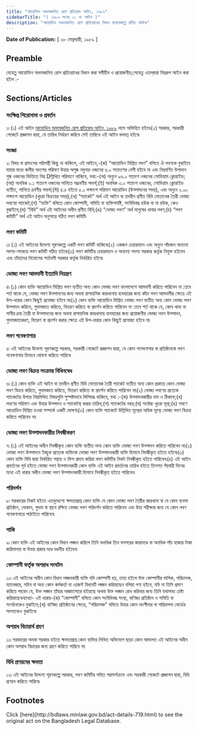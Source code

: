 ```yaml
---
title: "আয়োডিন অভাবজনিত রোগ প্রতিরোধ আইন, ১৯৮৯"
sidebarTitle: "( ১৯৮৯ সনের ১০ নং আইন )"
description: "আয়োডিন অভাবজনিত রোগ প্রতিরোধের বিধান প্রণয়নকল্পে প্রণীত আইন৷"
---
```


**Date of Publication:** [ ২৮ ফেব্রুয়ারী, ১৯৮৯ ]

## Preamble

যেহেতু আয়োডিন অভাবজনিত রোগ প্রতিরোধের বিধান করা সমীচীন ও প্রয়োজনীয়;সেহেতু এতদ্‌দ্বারা নিম্নরূপ আইন করা হইল :-

## Sections/Articles

### সংক্ষিপ্ত শিরোনামা ও প্রবর্তন

১৷ (১) এই আইন [আয়োডিন অভাবজনিত রোগ প্রতিরোধ আইন, ১৯৮৯](/laws/act-719 "আয়োডিন অভাবজনিত রোগ প্রতিরোধ আইন, ১৯৮৯") নামে অভিহিত হইবে৷(২) সরকার, সরকারী গেজেটে প্রজ্ঞাপন দ্বারা, যে তারিখ নির্ধারণ করিবে সেই তারিখে এই আইন বলবত্ হইবে৷

### সংজ্ঞা

২৷ বিষয় বা প্রসংগের পরিপন্থী কিছু না থাকিলে, এই আইনে,-(ক) “আয়োডিন মিশ্রিত লবণ” বলিতে ঐ লবণকে বুঝাইবে যাহার মধ্যে জলীয় অংশের পরিমাণ উহার অশুষ্ক নমুনার ওজনের ৬.০ শতাংশের বেশী হইবে না এবং নিম্নবর্ণিত উপাদান শুষ্ক ওজনের ভিত্তিতে নিম্ন Dল্লিখিত পরিমাণে থাকিবে, যথা:-(অ) অন্যুন ৯৬.০ শতাংশ ওজনের সোডিয়াম ক্লোরাইড;(আ) অনধিক ০.১ শতাংশ ওজনের পানিতে অদ্রবণীয় পদার্থ;(ই) অনধিক ৩.০ শতাংশ ওজনের, সোডিয়াম ক্লোরাইড ব্যতীত, পানিতে দ্রবণীয় পদার্থ;(ঈ) ৪.৫ হইতে ৫.০ লক্ষাংশ পরিমাণ আয়োডিন (উত্পাদনের সময়), এবং অন্যুন ২.০০ লক্ষাংশ আয়োডিন (খুচরা বিক্রয়ের সময়);(খ) “প্যাকেট” অর্থ এই আইন বা তদধীন প্রণীত বিধি মোতাবেক তৈরী ভোজ্য লবণের প্যাকেট;(গ) “ব্যক্তি” বলিতে কোন কোম্পানী, সমিতি বা ব্যক্তিসমষ্টি, সংবিধিবদ্ধ হউক বা না হউক, কেও বুঝাইবে;(ঘ) “বিধি” অর্থ এই আইনের অধীন প্রণীত বিধি;(ঙ) “ভোজ্য লবণ” অর্থ মানুষের খাবার লবণ;(চ) “লবণ কমিটি” অর্থ এই আইন অনুসারে গঠিত লবণ কমিটি৷

### লবণ কমিটি

৩৷ (১) এই আইনের উদ্দেশ্য পূরণকল্পে একটি লবণ কমিটি থাকিবে৷(২) একজন চেয়ারম্যান এবং অন্যুন পাঁচজন অন্যান্য সদস্য-সমন্বয়ে লবণ কমিটি গঠিত হইবে৷(৩) লবণ কমিটির চেয়ারম্যান ও অন্যান্য সদস্য সরকার কর্তৃক নিযুক্ত হইবেন এবং তাঁহাদের নিয়োগের শর্তাবলী সরকার কর্তৃক নির্ধারিত হইবে৷

### ভোজ্য লবণ আমদানী ইত্যাদি নিয়ন্ত্রণ

৪৷ (১) কোন ব্যক্তি আয়োডিন মিশ্রিত লবণ ব্যতীত অন্য কোন ভোজ্য লবণ বাংলাদেশে আমদানী করিতে পারিবেন না :তবে শর্ত থাকে যে, ভোজ্য লবণ উত্পাদনের জন্য অথবা রাসায়নিক কারখানায় ব্যবহারের জন্য কাঁচা লবণ আমদানীর ক্ষেত্রে এই উপ-ধারার কোন কিছুই প্রযোজ্য হইবে না৷(২) কোন ব্যক্তি আয়োডিন মিশ্রিত ভোজ্য লবণ ব্যতীত অন্য কোন ভোজ্য লবণ উত্পাদন করিতে, গুদামজাত করিতে, বিতরণ করিতে বা প্রদর্শন করিতে পারিবেন না :তবে শর্ত থাকে যে, কোন খাদ্য বা পানীয় দ্রব্য তৈরী বা উত্পাদনের জন্য অথবা রাসায়নিক কারখানায় ব্যবহারের জন্য প্রয়োজনীয় ভোজ্য লবণ উত্পাদন, গুদামজাতকরণ, বিতরণ বা প্রদর্শন করার ক্ষেত্রে এই উপ-ধারার কোন কিছুই প্রযোজ্য হইবে না৷

### লবণ গবেষণাগার

৫৷ এই আইনের উদ্দেশ্য পূরণকল্পে সরকার, সরকারী গেজেটে প্রজ্ঞাপন দ্বারা, যে কোন গবেষণাগার বা প্রতিষ্ঠানকে লবণ গবেষণাগার হিসাবে ঘোষণা করিতে পারিবে৷

### ভোজ্য লবণ বিক্রয় সংক্রান্ত বিধিনষেধ

৬৷ (১) কোন ব্যক্তি এই আইন বা তদধীন প্রণীত বিধি মোতাবেক তৈরী প্যাকেট ব্যতীত অন্য কোন প্রকারে কোন ভোজ্য লবণ বিক্রয় করিতে, গুদামজাত করিতে, বিতরণ করিতে বা প্রদর্শন করিতে পারিবেন না৷(২) ভোজ্য লবণের প্রত্যেক প্যাকেটের উপরে নিম্নলিখিত বিষয়গুলি সুস্পষ্টভাবে লিপিবদ্ধ থাকিবে, যথা :-(ক) উত্পাদনকারীর নাম ও ঠিকানা;(খ) লবণের পরিমাণ এবং উহার উত্পাদন ও প্যাকেটস্থ করার তারিখ;(গ) প্যাকেটের নম্বর;(ঘ) সর্বোচ্চ খুচরা মূল্য;(ঙ) লবণে আয়োডিন মিশ্রিত হওয়া সম্পর্কে একটি ঘোষণা৷(৩) কোন ব্যক্তি প্যাকেটে উল্লিখিত মূল্যের অধিক মূল্যে ভোজ্য লবণ বিক্রয় করিতে পারিবেন না৷

### ভোজ্য লবণ উত্পাদনকারীর নিবন্ধীকরণ

৭৷ (১) এই আইনের অধীন নিবন্ধীকৃত কোন ব্যক্তি ব্যতীত অন্য কোন ব্যক্তি ভোজ্য লবণ উত্পাদন করিতে পারিবেন না৷(২) ভোজ্য লবণ উত্পাদনে ইচ্ছুক প্রত্যেক ব্যক্তিকে ভোজ্য লবণ উত্পাদনকারী ব্যক্তি হিসাবে নিবন্ধীকৃত হইতে হইবে৷(৩) কোন ব্যক্তি বিধি দ্বারা নির্ধারিত পন্থায় ও ফিস প্রদান করিয়া লবণ কমিটির নিকট নিবন্ধীকৃত হইতে পারিবেন৷(৪) এই আইন প্রবর্তনের পূর্ব হইতে ভোজ্য লবণ উত্পাদনকারী কোন ব্যক্তি এই আইন প্রবর্তনের তারিখ হইতে তিনশত পঁয়ষট্টি দিনের মধ্যে এই ধারার অধীন ভোজ্য লবণ উত্পাদনকারী হিসাবে নিবন্ধীকৃত হইতে পারিবেন৷

### পরিদর্শন

৮৷ সরকারের নিকট হইতে এতদুদ্দেশ্যে ক্ষমতাপ্রাপ্ত কোন ব্যক্তি যে কোন ভোজ্য লবণ তৈরীর কারখানা বা যে কোন ব্যবসা প্রতিষ্ঠান, দোকান, গুদাম বা স্থানে রক্ষিত ভোজ্য লবণ পরিদর্শন করিতে পারিবেন এবং উহা পরীক্ষার জন্য যে কোন লবণ গবেষণাগারে পাঠাইতে পারিবেন৷

### শাস্তি

৯৷ কোন ব্যক্তি এই আইনের কোন বিধান লঙ্ঘন করিলে তিনি অনধিক তিন বত্সরের কারাদণ্ডে বা অনধিক পাঁচ হাজার টাকা জরিমানায় বা উভয় প্রকার দণ্ডে দণ্ডনীয় হইবেন৷

### কোম্পানী কর্তৃক অপরাধ সংঘটন

১০৷ এই আইনের অধীন কোন বিধান লঙ্ঘনকারী ব্যক্তি যদি কোম্পানী হয়, তাহা হইলে উক্ত কোম্পানীর মালিক, পরিচালক, ম্যানেজার, সচিব বা অন্য কোন কর্মকর্তা বা এজেন্ট বিধানটি লঙ্ঘন করিয়াছেন বলিয়া গণ্য হইবে, যদি না তিনি প্রমাণ করিতে পারেন যে, উক্ত লঙ্ঘন তাঁহার অজ্ঞাতসারে হইয়াছে অথবা উক্ত লঙ্ঘন রোধ করিবার জন্য তিনি যথাসাধ্য চেষ্টা করিয়াছেন৷ব্যাখ্যা- এই ধারায়-(ক) “কোম্পানী” বলিতে কোন সংবিধিবদ্ধ সংস্থা, বাণিজ্য প্রতিষ্ঠান ও সমিতি বা সংগঠনকেও বুঝাইবে;(খ) বাণিজ্য প্রতিষ্ঠানের ক্ষেত্রে, “পরিচালক” বলিতে উহার কোন অংশীদার বা পরিচালনা বোর্ডের সদস্যকেও বুঝাইবে৷

### অপরাধ বিচারার্থ গ্রহণ

১১৷ সরকারের অথবা সরকার হইতে ক্ষমতাপ্রাপ্ত কোন ব্যক্তির লিখিত অভিযোগ ছাড়া কোন আদালত এই আইনের অধীন কোন অপরাধ বিচারের জন্য গ্রহণ করিতে পারিবে না৷

### বিধি প্রণয়নের ক্ষমতা

১২৷ এই আইনের উদ্দেশ্য পূরণকল্পে সরকার, লবণ কমিটির সহিত পরামর্শক্রমে এবং সরকারী গেজেটে প্রজ্ঞাপন দ্বারা, বিধি প্রণয়ন করিতে পারিবে৷

## Footnotes

<Note>
  Click [here](http://bdlaws.minlaw.gov.bd/act-details-719.html) to see the original act on the Bangladesh Legal Database.
</Note>
